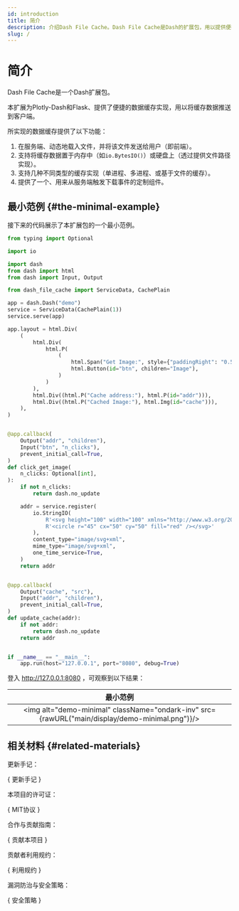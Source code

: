 ```yaml
---
id: introduction
title: 简介
description: 介绍Dash File Cache。Dash File Cache是Dash的扩展包，用以提供便捷的数据缓存与推送服务。
slug: /
---
```




# 简介

Dash File Cache是一个Dash扩展包。

本扩展为Plotly-Dash和Flask、提供了便捷的数据缓存实现，用以将缓存数据推送到客户端。

所实现的数据缓存提供了以下功能：

1. 在服务端、动态地载入文件，并将该文件发送给用户（即前端）。
2. 支持将缓存数据置于内存中（如`io.BytesIO()`）或硬盘上（透过提供文件路径实现）。
3. 支持几种不同类型的缓存实现（单进程、多进程、或基于文件的缓存）。
4. 提供了一个、用来从服务端触发下载事件的定制组件。

## 最小范例 {#the-minimal-example}

接下来的代码展示了本扩展包的一个最小范例。

```python title="example_minimal.py" showLineNumbers
from typing import Optional

import io

import dash
from dash import html
from dash import Input, Output

from dash_file_cache import ServiceData, CachePlain

app = dash.Dash("demo")
service = ServiceData(CachePlain(1))
service.serve(app)

app.layout = html.Div(
    (
        html.Div(
            html.P(
                (
                    html.Span("Get Image:", style={"paddingRight": "0.5rem"}),
                    html.Button(id="btn", children="Image"),
                )
            )
        ),
        html.Div((html.P("Cache address:"), html.P(id="addr"))),
        html.Div((html.P("Cached Image:"), html.Img(id="cache"))),
    ),
)


@app.callback(
    Output("addr", "children"),
    Input("btn", "n_clicks"),
    prevent_initial_call=True,
)
def click_get_image(
    n_clicks: Optional[int],
):
    if not n_clicks:
        return dash.no_update

    addr = service.register(
        io.StringIO(
            R'<svg height="100" width="100" xmlns="http://www.w3.org/2000/svg">'
            R'<circle r="45" cx="50" cy="50" fill="red" /></svg>'
        ),
        content_type="image/svg+xml",
        mime_type="image/svg+xml",
        one_time_service=True,
    )
    return addr


@app.callback(
    Output("cache", "src"),
    Input("addr", "children"),
    prevent_initial_call=True,
)
def update_cache(addr):
    if not addr:
        return dash.no_update
    return addr


if __name__ == "__main__":
    app.run(host="127.0.0.1", port="8080", debug=True)
```

登入 http://127.0.0.1:8080 ，可观察到以下结果：

|                                            最小范例                                            |
| :--------------------------------------------------------------------------------------------: |
| <img alt="demo-minimal" className="ondark-inv" src={rawURL("main/display/demo-minimal.png")}/> |

## 相关材料 {#related-materials}

更新手记：

<p>
  {
    <DarkButton to={repoURL("blob/main/Changelog.md")} icon={octClock16}>
      更新手记
    </DarkButton>
  }
</p>

本项目的许可证：

<p>
  {
    <DarkButton to={repoURL("blob/main/LICENSE")} icon={octLaw16}>
      MIT协议
    </DarkButton>
  }
</p>

合作与贡献指南：

<p>
  {
    <DarkButton
      to={repoURL("blob/main/CONTRIBUTING.md")}
      icon={octRepoForked16}
    >
      贡献本项目
    </DarkButton>
  }
</p>

贡献者利用规约：

<p>
  {
    <DarkButton
      to={repoURL("blob/main/CODE_OF_CONDUCT.md")}
      icon={octShareAndroid16}
    >
      利用规约
    </DarkButton>
  }
</p>

漏洞防治与安全策略：

<p>
  {
    <DarkButton to={repoURL("blob/main/SECURITY.md")} icon={octiconShield16}>
      安全策略
    </DarkButton>
  }
</p>

